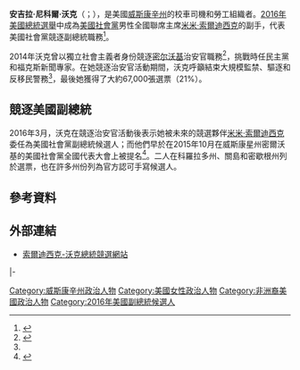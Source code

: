 {{多個問題|
{{Expand|time=2016-11-08T08:31:38+00:00}}
{{请求翻译|time=2016-11-08T08:31:38+00:00}}
}}
{{Infobox person
|name	        = 安吉拉·尼科爾·沃克<br>Angela Nicole Walker
|image          = Angela Walker (cropped).jpg
|caption        = 
|birth_date     = {{birth date and age|1974|1|19|mf=y}}
|birth_place    = [[美國|美國]][[威斯康辛州|威斯康辛州]][[密尔沃基|密尔沃基]]
|death_date     = 
|death_place    = 
|party          = [[美國社會黨|美國社會黨]]
|alma_mater     = [[北佛羅里達大學|北佛羅里達大學]]
|religion       = 
|spouse         = 
|occupation     = 勞工組織者
|years_active   = 
|known_for      = [[2016年美國總統選舉|2016年美國總統選舉]]副總統候選人
|website        = 
}}

'''安吉拉·尼科爾·沃克'''（{{lang-en|Angela Nicole Walker}}；{{bd|1974年|1月19日|}}），是美國[[威斯康辛州|威斯康辛州]]的校車司機和勞工組織者。[[2016年美國總統選舉|2016年美國總統選舉]]中成為[[美國社會黨|美國社會黨]]男性全國聯席主席[[米米·索爾迪西克|米米·索爾迪西克]]的副手，代表美國社會黨競逐副總統職務<ref name="Shannon">{{cite news|url=http://www.thesocialist.us/town-hall-interview-with-socialist-party-usas-vice-presidential-candidate-angela-nicole-walker/|title=“Town Hall” Interview with Socialist Party USA’s Vice Presidential Candidate Angela Nicole Walker|last=Shannon|first=Brooke|work=[[The_Socialist_(US_newspaper)|The Socialist]]|accessdate=2 December 2015|archive-url=https://web.archive.org/web/20160913053436/http://www.thesocialist.us/town-hall-interview-with-socialist-party-usas-vice-presidential-candidate-angela-nicole-walker/|archive-date=2016-09-13|dead-url=yes}}</ref>。

2014年沃克曾以獨立社會主義者身份競逐[[密尔沃基|密尔沃基]]治安官職務<ref name="Pollock">{{cite news|url=http://urbanmilwaukee.com/2014/06/18/a-socialist-for-sheriff/|title=Angela Walker, “Free Range Socialist,” Runs for Sheriff in Milwaukee|last=Pollock|first=Tracey|date=June 18, 2014|accessdate=2 December 2015|archive-date=2020-08-26|archive-url=https://web.archive.org/web/20200826130148/https://urbanmilwaukee.com/2014/06/18/a-socialist-for-sheriff/|dead-url=no}}</ref>，挑戰時任民主黨和福克斯新聞專家{{le|小大衛·A·克拉克|David A. Clarke Jr.}}。在她競逐治安官活動期間，沃克呼籲結束大規模監禁、驅逐和反移民警務<ref name="Pollock"/>，最後她獲得了大約67,000張選票（21%）。

==競逐美國副總統==
2016年3月，沃克在競逐治安官活動後表示她被未來的競選夥伴[[米米·索爾迪西克|米米·索爾迪西克]]委任為美國社會黨副總統候選人；而他們早於在2015年10月在威斯康星州密爾沃基的美國社會黨全國代表大會上被提名<ref name="nominated">{{cite web |last1=Winger |first1=Richard |title=Socialist Party National Ticket Nominated |url=http://ballot-access.org/2015/10/17/socialist-party-national-ticket-nominated/ |website=[[Ballot_Access_News|Ballot Access News]] |accessdate=2016-05-10 |date=2015-10-17 |archive-date=2015-11-17 |archive-url=https://web.archive.org/web/20151117190133/http://ballot-access.org/2015/10/17/socialist-party-national-ticket-nominated/ |dead-url=no }}</ref>。二人在科羅拉多州、關島和密歇根州列於選票，也在許多州份列為官方認可手寫候選人。

==參考資料==
{{reflist}}

==外部連結==
* [http://www.rev16.us/ 索爾迪西克-沃克總統競選網站] {{Wayback|url=http://www.rev16.us/ |date=20210126154453 }}

{{s-start}}
{{s-ppo}}
|-
{{s-before|{{le|亞歷杭德羅·門多薩|Alejandro Mendoza}}}}
{{s-ttl|rows=2|title=[[美國社會黨|美國社會黨]]副總統候選人|years=[[2016年美國總統選舉|2016年]]}}
{{s-inc|recent}}
{{s-end}}

{{Authority control}}
{{DEFAULTSORT:Walker, Angela}}

[[Category:威斯康辛州政治人物|Category:威斯康辛州政治人物]]
[[Category:美國女性政治人物|Category:美國女性政治人物]]
[[Category:非洲裔美國政治人物|Category:非洲裔美國政治人物]]
[[Category:2016年美國副總統候選人|Category:2016年美國副總統候選人]]